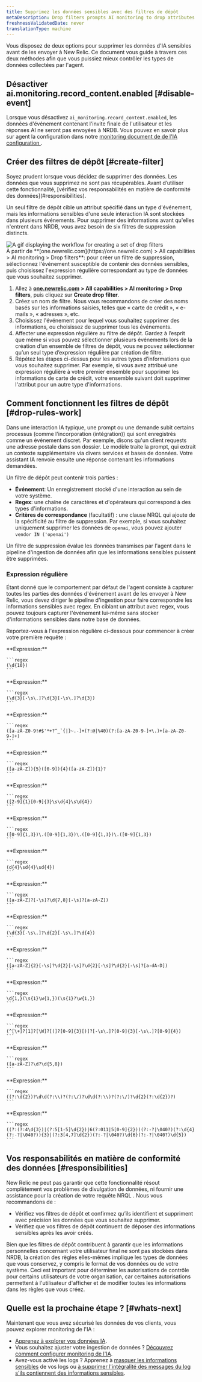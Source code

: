 ```yaml
---
title: Supprimez les données sensibles avec des filtres de dépôt
metaDescription: Drop filters prompts AI monitoring to drop attributes containing sensitive data.
freshnessValidatedDate: never
translationType: machine
---
```


Vous disposez de deux options pour supprimer les données d&apos;IA sensibles avant de les envoyer à New Relic. Ce document vous guide à travers ces deux méthodes afin que vous puissiez mieux contrôler les types de données collectées par l&apos;agent.

## Désactiver ai.monitoring.record\_content.enabled [#disable-event]

Lorsque vous désactivez `ai_monitoring.record_content.enabled`, les données d&apos;événement contenant l&apos;invite finale de l&apos;utilisateur et les réponses AI ne seront pas envoyées à NRDB. Vous pouvez en savoir plus sur agent la configuration dans notre [monitoring document de de l&apos;IA configuration ](/docs/ai-monitoring/customize-agent-ai-monitoring).

## Créer des filtres de dépôt [#create-filter]

<Callout variant="caution">
  Soyez prudent lorsque vous décidez de supprimer des données. Les données que vous supprimez ne sont pas récupérables. Avant d’utiliser cette fonctionnalité, [vérifiez vos responsabilités en matière de conformité des données](#responsibilities).
</Callout>

Un seul filtre de dépôt cible un attribut spécifié dans un type d&apos;événement, mais les informations sensibles d&apos;une seule interaction IA sont stockées dans plusieurs événements. Pour supprimer des informations avant qu&apos;elles n&apos;entrent dans NRDB, vous avez besoin de six filtres de suppression distincts.

<img title="Create a set of drop filters by adding events you want to drop data from" alt="A gif displaying the workflow for creating a set of drop filters" src="/images/ai_screenshot-crop_drop-filter-modal.gif" />

<figcaption>
  À partir de <DNT>**[one.newrelic.com](https://one.newrelic.com) &gt; All capabilities &gt; AI monitoring &gt; Drop filters**</DNT>: pour créer un filtre de suppression, sélectionnez l&apos;événement susceptible de contenir des données sensibles, puis choisissez l&apos;expression régulière correspondant au type de données que vous souhaitez supprimer.
</figcaption>

1. Allez à <DNT>**[one.newrelic.com](https://one.newrelic.com) &gt; All capabilities &gt; AI monitoring &gt; Drop filters**</DNT>, puis cliquez sur <DNT>**Create drop filter**</DNT>.
2. Créez un nom de filtre. Nous vous recommandons de créer des noms basés sur les informations saisies, telles que « carte de crédit », « e-mails », « adresses », etc.
3. Choisissez l&apos;événement pour lequel vous souhaitez supprimer des informations, ou choisissez de supprimer tous les événements.
4. Affecter une expression régulière au filtre de dépôt. Gardez à l’esprit que même si vous pouvez sélectionner plusieurs événements lors de la création d’un ensemble de filtres de dépôt, vous ne pouvez sélectionner qu’un seul type d’expression régulière par création de filtre.
5. Répétez les étapes ci-dessus pour les autres types d’informations que vous souhaitez supprimer. Par exemple, si vous avez attribué une expression régulière à votre premier ensemble pour supprimer les informations de carte de crédit, votre ensemble suivant doit supprimer l&apos;attribut pour un autre type d&apos;informations.

## Comment fonctionnent les filtres de dépôt [#drop-rules-work]

Dans une interaction IA typique, une prompt ou une demande subit certains processus (comme l&apos;incorporation (intégration)) qui sont enregistrés comme un événement discret. Par exemple, disons qu&apos;un client requests une adresse postale dans son dossier. Le modèle traite la prompt, qui extrait un contexte supplémentaire via divers services et bases de données. Votre assistant IA renvoie ensuite une réponse contenant les informations demandées.

Un filtre de dépôt peut contenir trois parties :

* **Événement**: Un enregistrement stocké d&apos;une interaction au sein de votre système.
* **Regex**: une chaîne de caractères et d&apos;opérateurs qui correspond à des types d&apos;informations.
* **Critères de correspondance** (facultatif) : une clause NRQL qui ajoute de la spécificité au filtre de suppression. Par exemple, si vous souhaitez uniquement supprimer les données de `openai`, vous pouvez ajouter `vendor IN ('openai')`

Un filtre de suppression évalue les données transmises par l&apos;agent dans le pipeline d&apos;ingestion de données afin que les informations sensibles puissent être supprimées.

### Expression régulière

Étant donné que le comportement par défaut de l&apos;agent consiste à capturer toutes les parties des données d&apos;événement avant de les envoyer à New Relic, vous devez diriger le pipeline d&apos;ingestion pour faire correspondre les informations sensibles avec regex. En ciblant un attribut avec regex, vous pouvez toujours capturer l&apos;événement lui-même sans stocker d&apos;informations sensibles dans notre base de données.

Reportez-vous à l&apos;expression régulière ci-dessous pour commencer à créer votre première requête :

<CollapserGroup>
  <Collapser id="cahcn" title="Numéro de carte santé du Canada">
    **Expression:**

    ```regex
    (\d{10})
    ```
  </Collapser>

  <Collapser id="caphin" title="Numéro d'assurance maladie/numéro d'assurance sociale personnel du Canada (PHIN/NAS)">
    **Expression:**

    ```regex
    (\d{3}[-\s\.]?\d{3}[-\s\.]?\d{3})
    ```
  </Collapser>

  <Collapser id="email" title="Adresse email">
    **Expression:**

    ```regex
    ([a-zA-Z0-9!#$'*+?^_`{|}~.-]+(?:@|%40)(?:[a-zA-Z0-9-]+\.)+[a-zA-Z0-9-]+)
    ```
  </Collapser>

  <Collapser id="indiapanid" title="ID PAN de l'Inde">
    **Expression:**

    ```regex
    ([a-zA-Z]){5}([0-9]){4}([a-zA-Z]){1}?
    ```
  </Collapser>

  <Collapser id="indiaaadhaar" title="ID AADHAAR de l'Inde">
    **Expression:**

    ```regex
    ([2-9]{1}[0-9]{3}\s\d{4}\s\d{4})
    ```
  </Collapser>

  <Collapser id="ipv4" title="Adresse IP (ipv4)">
    **Expression:**

    ```regex
    ([0-9]{1,3})\.([0-9]{1,3})\.([0-9]{1,3})\.([0-9]{1,3})
    ```
  </Collapser>

  <Collapser id="japanid" title="Numéro d'identité nationale du Japon (Mon numéro)">
    **Expression:**

    ```regex
    (d{4}\sd{4}\sd{4})
    ```
  </Collapser>

  <Collapser id="spainnid" title="Carte d'identité nationale espagnole (NIE/DNI/NIF)">
    **Expression:**

    ```regex
    ([a-zA-Z]?[-\s]?\d{7,8}[-\s]?[a-zA-Z])
    ```
  </Collapser>

  <Collapser id="ssn" title="Numéro de sécurité sociale aux États-Unis">
    **Expression:**

    ```regex
    (\d{3}[-\s\.]?\d{2}[-\s\.]?\d{4})
    ```
  </Collapser>

  <Collapser id="uknino" title="Numéro d'assurance nationale du Royaume-Uni (NINO)">
    **Expression:**

    ```regex
    ([a-zA-Z]{2}[-\s]?\d{2}[-\s]?\d{2}[-\s]?\d{2}[-\s]?[a-dA-D])
    ```
  </Collapser>

  <Collapser id="usstreetaddress" title="Adresse postale aux États-Unis">
    **Expression:**

    ```regex
    \d{1,}(\s{1}\w{1,})(\s{1}?\w{1,})
    ```
  </Collapser>

  <Collapser id="usphone" title="Numéro de téléphone américain">
    **Expression:**

    ```regex
    (^[\+]?[1]?[\W]?[(]?[0-9]{3}[)]?[-\s\.]?[0-9]{3}[-\s\.]?[0-9]{4})
    ```
  </Collapser>

  <Collapser id="uspassport" title="Numéro de passeport américain">
    **Expression:**

    ```regex
    ([a-zA-Z]?\d?\d{5,8})
    ```
  </Collapser>

  <Collapser id="dob" title="Date de naissance aux États-Unis">
    **Expression:**

    ```regex
    ((?:\d{2})?\d\d(?:\\)?(?:\/)?\d\d(?:\\)?(?:\/)?\d{2}(?:\d{2})?)
    ```
  </Collapser>

  <Collapser id="ccn" title="Numéro de Carte de Crédit">
    **Expression:**

    ```regex
    ((?:(?:4\d{3})|(?:5[1-5]\d{2})|6(?:011|5[0-9]{2}))(?:-?|\040?)(?:\d{4}(?:-?|\040?)){3}|(?:3[4,7]\d{2})(?:-?|\040?)\d{6}(?:-?|\040?)\d{5})
    ```
  </Collapser>
</CollapserGroup>

## Vos responsabilités en matière de conformité des données [#responsibilities]

New Relic ne peut pas garantir que cette fonctionnalité résout complètement vos problèmes de divulgation de données, ni fournir une assistance pour la création de votre requête NRQL . Nous vous recommandons de :

* Vérifiez vos filtres de dépôt et confirmez qu’ils identifient et suppriment avec précision les données que vous souhaitez supprimer.
* Vérifiez que vos filtres de dépôt continuent de déposer des informations sensibles après les avoir créés.

Bien que les filtres de dépôt contribuent à garantir que les informations personnelles concernant votre utilisateur final ne sont pas stockées dans NRDB, la création des règles elles-mêmes implique les types de données que vous conservez, y compris le format de vos données ou de votre système. Ceci est important pour déterminer les autorisations de contrôle pour certains utilisateurs de votre organisation, car certaines autorisations permettent à l&apos;utilisateur d&apos;afficher et de modifier toutes les informations dans les règles que vous créez.

## Quelle est la prochaine étape ? [#whats-next]

Maintenant que vous avez sécurisé les données de vos clients, vous pouvez explorer monitoring de l&apos;IA :

* [Apprenez à explorer vos données IA](/docs/ai-monitoring/view-ai-data).
* Vous souhaitez ajuster votre ingestion de données ? [Découvrez comment configurer monitoring de l&apos;IA](/docs/ai-monitoring/customize-agent-ai-monitoring).
* Avez-vous activé les logs ? Apprenez à [masquer les informations sensibles](/docs/logs/ui-data/obfuscation-ui) de vos logs ou [à supprimer l&apos;intégralité des messages du log s&apos;ils contiennent des informations sensibles](/docs/logs/ui-data/drop-data-drop-filter-rules).